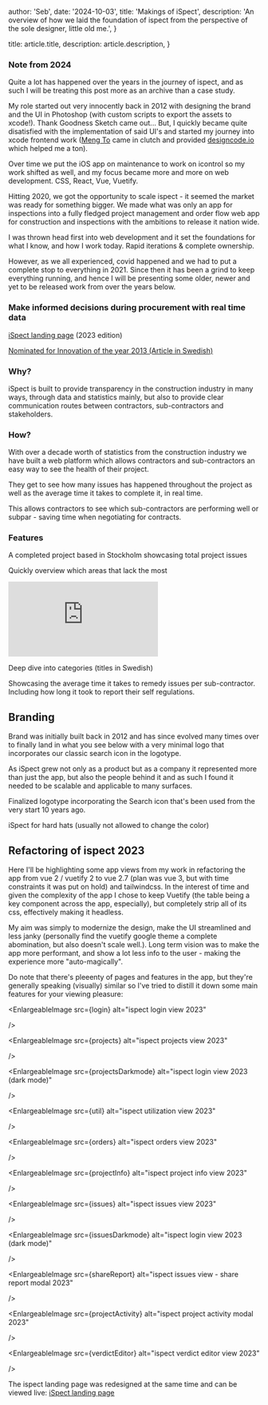 



  author: 'Seb',
  date: '2024-10-03',
  title: 'Makings of iSpect',
  description:
    'An overview of how we laid the foundation of ispect from the perspective of the sole designer, little old me.',
}

  title: article.title,
  description: article.description,
}


### Note from 2024

Quite a lot has happened over the years in the journey of ispect,
and as such I will be treating this post more as an archive than a case study.

My role started out very innocently back in 2012 with designing the brand and the UI
in Photoshop (with custom scripts to export the assets to xcode!). Thank Goodness Sketch came out...
But, I quickly became quite disatisfied with the implementation of said UI's and started my journey into xcode frontend work ([Meng To](https://x.com/MengTo) came in clutch and provided [designcode.io](https://designcode.io/) which helped me a ton).

Over time we put the iOS app on maintenance to work on <Link href="/craft/makings-of-icontrol">icontrol</Link> so my work shifted as well, and my focus became more and more on web development. CSS, React, Vue, Vuetify.

Hitting 2020, we got the opportunity to scale ispect - it seemed the market was ready for something bigger.
We made what was only an app for inspections into a fully fledged project management and order flow web app for construction and inspections with the ambitions to release it nation wide.

I was thrown head first into web development and it set the foundations for what I know, and how I work today.
Rapid iterations & complete ownership.

However, as we all experienced, covid happened and we had to put a complete stop to everything in 2021.
Since then it has been a grind to keep everything running, and hence I will be presenting some older, newer and yet to be released work from over the years below.

### Make informed decisions during procurement with real time data

[iSpect landing page](https://ispect.se) (2023 edition)

[Nominated for Innovation of the year 2013 (Article in Swedish)](https://www.sbuf.se/Om-SBUF/Aretsinnovation/Nyhetsbrev11/)

<EnlargeableImage
  src={ispectWeb}
  alt="iSpect Web Interface"
  width={1200}
  height={600}
/>

### Why?

iSpect is built to provide transparency in the construction industry in many
ways, through data and statistics mainly, but also to provide clear
communication routes between contractors, sub-contractors and stakeholders.

### How?

With over a decade worth of statistics from the construction industry
we have built a web platform which allows contractors and
sub-contractors an easy way to see the health of their project.

They get to see how many issues has happened throughout the project as
well as the average time it takes to complete it, in real time.

This allows contractors to see which sub-contractors are performing
well or subpar - saving time when negotiating for contracts.

### Features

<EnlargeableImage
  src={totalProjectIssues}
  alt="Total Project Issues"
  width={600}
  height={400}
/>

A completed project based in Stockholm showcasing total project issues

<EnlargeableImage
  src={totalByLocation}
  alt="Issues by Location"
  width={600}
  height={400}
/>

Quickly overview which areas that lack the most

<iframe
  src="https://www.loom.com/embed/799cba8301b048d2b524b7c55505b486?hide_owner=true&hide_share=true&hide_title=true&hideEmbedTopBar=true&autoplay=1"
  frameBorder="0"
  allowFullScreen
  style={{
    position: 'relative',
    width: '100%',
    height: '400px',
  }}
  className="rounded-xl"
></iframe>

Deep dive into categories (titles in Swedish)

<EnlargeableImage
  src={avgRemedyTime}
  alt="Average Time to Remedy Issues"
  width={600}
  height={400}
/>

Showcasing the average time it takes to remedy issues per sub-contractor.
Including how long it took to report their self regulations.

## Branding

Brand was initially built back in 2012 and has since evolved many times
over to finally land in what you see below with a very minimal logo that
incorporates our classic search icon in the logotype.

As iSpect grew not only as a product but as a company it represented
more than just the app, but also the people behind it and as such I
found it needed to be scalable and applicable to many surfaces.

<EnlargeableImage
  src={logotype}
  alt="iSpect Logotype"
  width={800}
  height={600}
/>

Finalized logotype incorporating the Search icon that's been used from the
very start 10 years ago.

<EnlargeableImage
  src={hardhat}
  alt="iSpect Hard Hat"
  width={600}
  height={400}
/>

iSpect for hard hats (usually not allowed to change the color)

<EnlargeableImage src={platformLogo} alt="platform logo" />

## Refactoring of ispect 2023

Here I'll be highlighting some app views from my work in refactoring the app from vue 2 / vuetify 2 to vue 2.7
(plan was vue 3, but with time constraints it was put on hold) and tailwindcss.
In the interest of time and given the complexity of the app I chose to keep Vuetify (the table being a key component across the app, especially),
but completely strip all of its css, effectively making it headless.

My aim was simply to modernize the design, make the UI streamlined and less janky (personally find the vuetify google theme a complete abomination, but also doesn't scale well.).
Long term vision was to make the app more performant, and show a lot less info to the user - making the experience more "auto-magically".

Do note that there's pleeenty of pages and features in the app, but they're generally speaking (visually) similar so
I've tried to distill it down some main features for your viewing pleasure:

<EnlargeableImage
  src={login}
  alt="ispect login view 2023"

/>

<EnlargeableImage
  src={projects}
  alt="ispect projects view 2023"

/>

<EnlargeableImage
  src={projectsDarkmode}
  alt="ispect login view 2023 (dark mode)"

/>

<EnlargeableImage
  src={util}
  alt="ispect utilization view 2023"

/>

<EnlargeableImage
  src={orders}
  alt="ispect orders view 2023"

/>

<EnlargeableImage
  src={projectInfo}
  alt="ispect project info view 2023"

/>

<EnlargeableImage
  src={issues}
  alt="ispect issues view 2023"

/>

<EnlargeableImage
  src={issuesDarkmode}
  alt="ispect login view 2023 (dark mode)"

/>

<EnlargeableImage
  src={shareReport}
  alt="ispect issues view - share report modal 2023"

/>

<EnlargeableImage
  src={projectActivity}
  alt="ispect project activity modal 2023"

/>

<EnlargeableImage
  src={verdictEditor}
  alt="ispect verdict editor view 2023"

/>

The ispect landing page was redesigned at the same time and can be viewed live:
[iSpect landing page](https://ispect.se)
